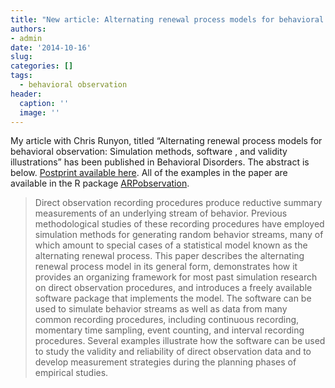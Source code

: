 ```yaml
---
title: "New article: Alternating renewal process models for behavioral observation"
authors:
- admin
date: '2014-10-16'
slug: 
categories: []
tags:
  - behavioral observation
header:
  caption: ''
  image: ''
---
```


My article with Chris Runyon, titled “Alternating renewal process models for behavioral observation: Simulation methods, software , and validity illustrations” has been published in Behavioral Disorders. The abstract is below. [Postprint available here](/files/Pustejovsky-Runyon-2015.pdf). All of the examples in the paper are available in the R package [ARPobservation](https://cran.r-project.org/web/packages/ARPobservation/).

> Direct observation recording procedures produce reductive summary measurements of an underlying stream of behavior. Previous methodological studies of these recording procedures have employed simulation methods for generating random behavior streams, many of which amount to special cases of a statistical model known as the alternating renewal process. This paper describes the alternating renewal process model in its general form, demonstrates how it provides an organizing framework for most past simulation research on direct observation procedures, and introduces a freely available software package that implements the model. The software can be used to simulate behavior streams as well as data from many common recording procedures, including continuous recording, momentary time sampling, event counting, and interval recording procedures. Several examples illustrate how the software can be used to study the validity and reliability of direct observation data and to develop measurement strategies during the planning phases of empirical studies.
